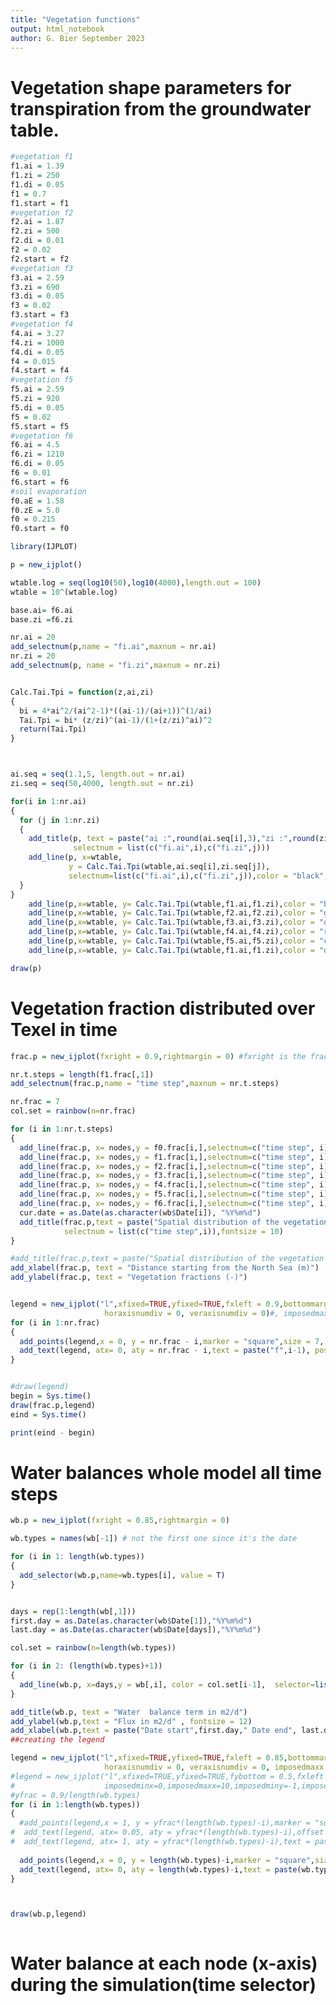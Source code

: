 ```yaml
---
title: "Vegetation functions"
output: html_notebook
author: G. Bier September 2023
---
```

  
# Vegetation shape parameters for transpiration from the groundwater table.

```r
#vegetation f1
f1.ai = 1.39
f1.zi = 250
f1.di = 0.05
f1 = 0.7
f1.start = f1
#vegetation f2
f2.ai = 1.87
f2.zi = 500
f2.di = 0.01
f2 = 0.02
f2.start = f2
#vegetation f3
f3.ai = 2.59
f3.zi = 690
f3.di = 0.05
f3 = 0.02
f3.start = f3
#vegetation f4
f4.ai = 3.27
f4.zi = 1000
f4.di = 0.05
f4 = 0.015
f4.start = f4
#vegetation f5
f5.ai = 2.59
f5.zi = 920
f5.di = 0.05
f5 = 0.02
f5.start = f5
#vegetation f6
f6.ai = 4.5
f6.zi = 1210
f6.di = 0.05
f6 = 0.01
f6.start = f6
#soil evaporation
f0.aE = 1.58
f0.zE = 5.0
f0 = 0.215
f0.start = f0
```






```r
library(IJPLOT)

p = new_ijplot()

wtable.log = seq(log10(50),log10(4000),length.out = 100)
wtable = 10^(wtable.log)

base.ai= f6.ai
base.zi =f6.zi

nr.ai = 20
add_selectnum(p,name = "fi.ai",maxnum = nr.ai)
nr.zi = 20
add_selectnum(p, name = "fi.zi",maxnum = nr.zi)


Calc.Tai.Tpi = function(z,ai,zi)
{
  bi = 4*ai^2/(ai^2-1)*((ai-1)/(ai+1))^(1/ai)
  Tai.Tpi = bi* (z/zi)^(ai-1)/(1+(z/zi)^ai)^2
  return(Tai.Tpi)  
}



ai.seq = seq(1.1,5, length.out = nr.ai)
zi.seq = seq(50,4000, length.out = nr.zi)

for(i in 1:nr.ai)
{
  for (j in 1:nr.zi)
  {
    add_title(p, text = paste("ai :",round(ai.seq[i],3),"zi :",round(zi.seq[j],3)),
              selectnum = list(c("fi.ai",i),c("fi.zi",j)))
    add_line(p, x=wtable, 
             y = Calc.Tai.Tpi(wtable,ai.seq[i],zi.seq[j]),
             selectnum=list(c("fi.ai",i),c("fi.zi",j)),color = "black",width=2)
  }
}
    add_line(p,x=wtable, y= Calc.Tai.Tpi(wtable,f1.ai,f1.zi),color = "blue")
    add_line(p,x=wtable, y= Calc.Tai.Tpi(wtable,f2.ai,f2.zi),color = "green")
    add_line(p,x=wtable, y= Calc.Tai.Tpi(wtable,f3.ai,f3.zi),color = "orange")
    add_line(p,x=wtable, y= Calc.Tai.Tpi(wtable,f4.ai,f4.zi),color = "red")
    add_line(p,x=wtable, y= Calc.Tai.Tpi(wtable,f5.ai,f5.zi),color = "cyan")
    add_line(p,x=wtable, y= Calc.Tai.Tpi(wtable,f1.ai,f1.zi),color = "darkgreen")

draw(p)


```

# Vegetation fraction distributed over Texel in time

```r
frac.p = new_ijplot(fxright = 0.9,rightmargin = 0) #fxright is the fraction of the whole window (1.0)

nr.t.steps = length(f1.frac[,1])
add_selectnum(frac.p,name = "time step",maxnum = nr.t.steps)

nr.frac = 7
col.set = rainbow(n=nr.frac)

for (i in 1:nr.t.steps)
{
  add_line(frac.p, x= nodes,y = f0.frac[i,],selectnum=c("time step", i), color = col.set[1],width = 2)
  add_line(frac.p, x= nodes,y = f1.frac[i,],selectnum=c("time step", i), color = col.set[2])
  add_line(frac.p, x= nodes,y = f2.frac[i,],selectnum=c("time step", i), color = col.set[3])
  add_line(frac.p, x= nodes,y = f3.frac[i,],selectnum=c("time step", i), color = col.set[4])
  add_line(frac.p, x= nodes,y = f4.frac[i,],selectnum=c("time step", i), color = col.set[5])
  add_line(frac.p, x= nodes,y = f5.frac[i,],selectnum=c("time step", i), color = col.set[6])
  add_line(frac.p, x= nodes,y = f6.frac[i,],selectnum=c("time step", i), color = col.set[7])
  cur.date = as.Date(as.character(wb$Date[i]), "%Y%m%d")
  add_title(frac.p,text = paste("Spatial distribution of the vegetation fractions in time :",cur.date),
            selectnum = list(c("time step",i)),fontsize = 10)
}

#add_title(frac.p,text = paste("Spatial distribution of the vegetation fractions in time :",wb$Date[i]))
add_xlabel(frac.p, text = "Distance starting from the North Sea (m)")
add_ylabel(frac.p, text = "Vegetation fractions (-)")


legend = new_ijplot("l",xfixed=TRUE,yfixed=TRUE,fxleft = 0.9,bottommargin=0,leftmargin=0,
                     horaxisnumdiv = 0, veraxisnumdiv = 0)#, imposedmaxx = nr.frac+1)#, fybottom)
for (i in 1:nr.frac)
{
  add_points(legend,x = 0, y = nr.frac - i,marker = "square",size = 7, fillcolor = col.set[i])
  add_text(legend, atx= 0, aty = nr.frac - i,text = paste("f",i-1), pos = "E",offset = 5)
}


#draw(legend)
begin = Sys.time()
draw(frac.p,legend)
eind = Sys.time()

print(eind - begin)
```

# Water balances whole model all time steps

```r

wb.p = new_ijplot(fxright = 0.85,rightmargin = 0)

wb.types = names(wb[-1]) # not the first one since it's the date

for (i in 1: length(wb.types))
{
  add_selector(wb.p,name=wb.types[i], value = T)
}


days = rep(1:length(wb[,1]))
first.day = as.Date(as.character(wb$Date[1]),"%Y%m%d")
last.day = as.Date(as.character(wb$Date[days]),"%Y%m%d")

col.set = rainbow(n=length(wb.types))

for (i in 2: (length(wb.types)+1))
{
  add_line(wb.p, x=days,y = wb[,i], color = col.set[i-1],  selector=list(wb.types[i-1]))
}

add_title(wb.p, text = "Water  balance term in m2/d")
add_ylabel(wb.p,text = "Flux in m2/d" , fontsize = 12)
add_xlabel(wb.p,text = paste("Date start",first.day," Date end", last.day),fontsize = 12)
##creating the legend

legend = new_ijplot("l",xfixed=TRUE,yfixed=TRUE,fxleft = 0.85,bottommargin=0,leftmargin=0,
                     horaxisnumdiv = 0, veraxisnumdiv = 0, imposedmaxx = length(wb.types)+1)#, fybottom)
#legend = new_ijplot("l",xfixed=TRUE,yfixed=TRUE,fybottom = 0.5,fxleft = 0.85,bottommargin=0,leftmargin=0,
#                    imposedminx=0,imposedmaxx=10,imposedminy=-1,imposedmaxy=3,horaxisnumdiv=0,veraxisnumdiv=0)
#yfrac = 0.9/length(wb.types)
for (i in 1:length(wb.types))
{
  #add_points(legend,x = 1, y = yfrac*(length(wb.types)-i),marker = "square", size = 5, fillcolor = col.set[i])
#  add_text(legend, atx= 0.05, aty = yfrac*(length(wb.types)-i),offset = 15,text = paste(wb.types[i]) )
#  add_text(legend, atx= 1, aty = yfrac*(length(wb.types)-i),text = paste(wb.types[i]), pos = "E",offset = 5)
  
  add_points(legend,x = 0, y = length(wb.types)-i,marker = "square",size = 7, fillcolor = col.set[i])
  add_text(legend, atx= 0, aty = length(wb.types)-i,text = paste(wb.types[i]), pos = "E",offset = 5)
}



draw(wb.p,legend)



```



# Water balance at each node (x-axis) during the simulation(time selector)

```r

```

